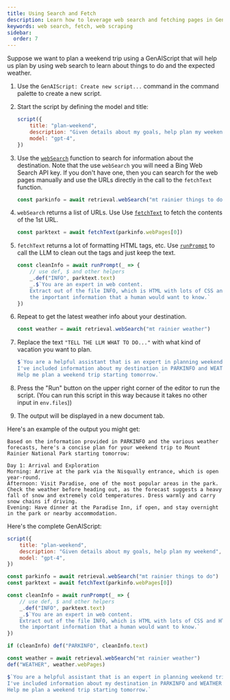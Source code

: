 ```yaml
---
title: Using Search and Fetch
description: Learn how to leverage web search and fetching pages in GenAIScript
keywords: web search, fetch, web scraping 
sidebar:
  order: 7
---
```


Suppose we want to plan a weekend trip using a GenAIScript that
will help us plan by using web search to learn about things to do and the expected weather.

<Steps>

1. Use the `GenAIScript: Create new script...` command in the command palette to create a new script.
2. Start the script by defining the model and title:
    ```js
    script({
        title: "plan-weekend",
        description: "Given details about my goals, help plan my weekend",
        model: "gpt-4",
    })
    ```
3. Use the [`webSearch`](/genaiscript/reference/scripts/web-search/) function to 
search for information about the destination. Note that the use `webSearch` you will need a Bing Web Search API key. 
    If you don't have one, then you can search for the web pages manually and use the URLs directly
    in the call to the `fetchText` function.
    ```js
    const parkinfo = await retrieval.webSearch("mt rainier things to do")   
    ```
4. `webSearch` returns a list of URLs.  Use Use [`fetchText`](/genaiscript/reference/scripts/fetch/)
    to fetch the contents of the 1st URL.
    ```js
    const parktext = await fetchText(parkinfo.webPages[0])
    ```
5. `fetchText` returns a lot of formatting HTML tags, etc.
    Use [`runPrompt`](/genaiscript/reference/scripts/inline-prompts/)
    to call the LLM to clean out the tags and just keep the text.
    ```js
    const cleanInfo = await runPrompt(_ => {
        // use def, $ and other helpers
        _.def("INFO", parktext.text)
        _.$`You are an expert in web content. 
        Extract out of the file INFO, which is HTML with lots of CSS and HTML tags, 
        the important information that a human would want to know.`
    })
    ```
6. Repeat to get the latest weather info about your destination.
    ```js
    const weather = await retrieval.webSearch("mt rainier weather")
    ```
7. Replace the text `"TELL THE LLM WHAT TO DO..."` with what kind of
vacation you want to plan.
    ```js
    $`You are a helpful assistant that is an expert in planning weekend trips.
    I've included information about my destination in PARKINFO and WEATHER.
    Help me plan a weekend trip starting tomorrow.`
    ```
8. Press the "Run" button on the upper right corner of the editor to run the script. 
(You can run this script in this way because it takes no other input in `env.files`))

9. The output will be displayed in a new document tab.

</Steps>

Here's an example of the output you might get:

```plaintext
Based on the information provided in PARKINFO and the various weather forecasts, here's a concise plan for your weekend trip to Mount Rainier National Park starting tomorrow:

Day 1: Arrival and Exploration
Morning: Arrive at the park via the Nisqually entrance, which is open year-round.
Afternoon: Visit Paradise, one of the most popular areas in the park. Check the weather before heading out, as the forecast suggests a heavy fall of snow and extremely cold temperatures. Dress warmly and carry snow chains if driving.
Evening: Have dinner at the Paradise Inn, if open, and stay overnight in the park or nearby accommodation.
```

Here's the complete GenAIScript:
```js
script({
    title: "plan-weekend",
    description: "Given details about my goals, help plan my weekend",
    model: "gpt-4",
})

const parkinfo = await retrieval.webSearch("mt rainier things to do")
const parktext = await fetchText(parkinfo.webPages[0])

const cleanInfo = await runPrompt(_ => {
    // use def, $ and other helpers
    _.def("INFO", parktext.text)
    _.$`You are an expert in web content. 
    Extract out of the file INFO, which is HTML with lots of CSS and HTML tags, 
    the important information that a human would want to know.`
})

if (cleanInfo) def("PARKINFO", cleanInfo.text)

const weather = await retrieval.webSearch("mt rainier weather")
def("WEATHER", weather.webPages)

$`You are a helpful assistant that is an expert in planning weekend trips.
I've included information about my destination in PARKINFO and WEATHER.
Help me plan a weekend trip starting tomorrow.`
```